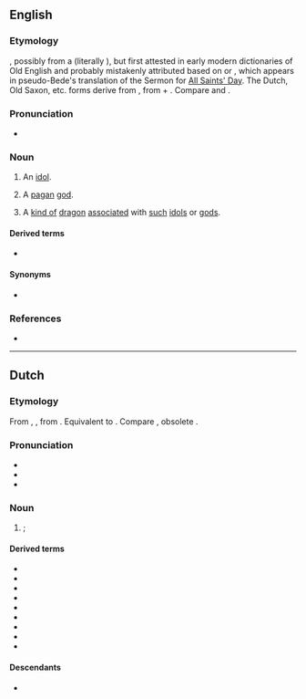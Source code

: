 ==English==

===Etymology===
{{unknown|en}}, possibly from a {{calque|en|ang|*æfgod|nocap=1}} (literally {{af|en|off-|god|nocat=1}}), but first attested in early modern dictionaries of Old English and probably mistakenly attributed based on {{cog|nl|afgod}} or {{cog|osx|afgod}}, which appears in pseudo-Bede's translation of the Sermon for [[All Saints' Day]]. The Dutch, Old Saxon, etc. forms derive from {{cog|goh|abgot||[[idol]], [[pagan]] god}}, from {{m|goh|ab-||off, away from}} + {{m|goh|got||[[God]], [[god]]}}. Compare {{cog|ang|æfgælþ||[[superstition]]}} and {{cog|got|𐌰𐍆𐌲𐌿𐌸𐍃|t=godless, impious}}. {{rfv-etym|en}}

===Pronunciation===
* {{IPA|en|/ˈæfɡɒd/}}

===Noun===
{{en-noun}}

# {{lb|en|religion|pejorative|historical|obsolete}} An [[idol]].
# {{lb|en|religion|pejorative|historical|obsolete}} A [[pagan]] [[god]].
# {{lb|en|heraldry|historical|obsolete}} A [[kind of]] [[dragon]] [[associated]] with [[such]] [[idol]]s or [[god]]s.

====Derived terms====
* {{l|en|afgodness}}

====Synonyms====
* {{l|en|baal}}

===References===
* {{R:OED Online|† afgod|n|3570|date=2012}}

----

==Dutch==
{{wikipedia|lang=nl}}

===Etymology===
From {{inh|nl|dum|afgod}}, {{m|dum|afgot}}, from {{inh|nl|odt|afgot}}. Equivalent to {{compound|nl|af|god}}. Compare {{cog|de|Abgott}}, obsolete {{cog|en|afgod}}.

===Pronunciation===
* {{IPA|nl|/ˈɑf.xɔt/}}
* {{audio|nl|Nl-afgod.ogg|audio}}
* {{hyphenation|nl|af|god}}

===Noun===
{{nl-noun|m|-:en|afgodje}}

# {{lb|nl|religion|pejorative}} {{l|en|idol}}; {{l|en|false}} {{l|en|deity}}

====Derived terms====
* {{l|nl|afgoderij}}
* {{l|nl|afgodes}}
* {{l|nl|afgodig}}
* {{l|nl|afgodin}}
* {{l|nl|afgodisch}}
* {{l|nl|afgodist}}
* {{l|nl|afgodsbeeld}}
* {{l|nl|afgodslang}}
* {{l|nl|verafgoden}}

====Descendants====
* {{desc|dcr|afgod}}